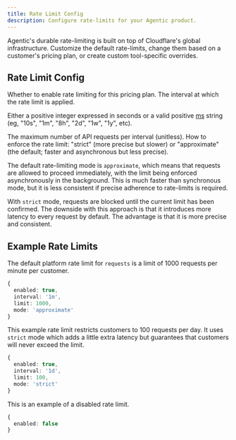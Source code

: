 ```yaml
---
title: Rate Limit Config
description: Configure rate-limits for your Agentic product.
---
```


Agentic's durable rate-limiting is built on top of Cloudflare's global infrastructure. Customize the default rate-limits, change them based on a customer's pricing plan, or create custom tool-specific overrides.

## Rate Limit Config

<ResponseField name='enabled' type='boolean' required>
  Whether to enable rate limiting for this pricing plan.
</ResponseField>

<ResponseField name="interval" type="string" required>
  The interval at which the rate limit is applied.

Either a positive integer expressed in seconds or a valid positive [ms](https://github.com/vercel/ms) string (eg, "10s", "1m", "8h", "2d", "1w", "1y", etc).

</ResponseField>

<ResponseField name='limit' type='number' required>
  The maximum number of API requests per interval (unitless).
</ResponseField>

<ResponseField name="mode" type="string" default="approximate">
  How to enforce the rate limit: "strict" (more precise but slower) or "approximate" (the default; faster and asynchronous but less precise).

The default rate-limiting mode is `approximate`, which means that requests
are allowed to proceed immediately, with the limit being enforced
asynchronously in the background. This is much faster than synchronous
mode, but it is less consistent if precise adherence to rate-limits is
required.

With `strict` mode, requests are blocked until the current limit has
been confirmed. The downside with this approach is that it introduces
more latency to every request by default. The advantage is that it is
more precise and consistent.

</ResponseField>

## Example Rate Limits

<Tabs>
<Tab title="Default">

The default platform rate limit for `requests` is a limit of 1000 requests per minute per customer.

```ts
{
  enabled: true,
  interval: '1m',
  limit: 1000,
  mode: 'approximate'
}
```

</Tab>

<Tab title="Strict daily">

This example rate limit restricts customers to 100 requests per day. It uses `strict` mode which adds a little extra latency but guarantees that customers will never exceed the limit.

```ts
{
  enabled: true,
  interval: '1d',
  limit: 100,
  mode: 'strict'
}
```

</Tab>

<Tab title="Disabled">

This is an example of a disabled rate limit.

```ts
{
  enabled: false
}
```

</Tab>

</Tabs>
